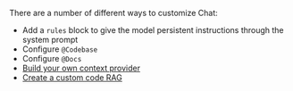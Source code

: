 There are a number of different ways to customize Chat:

- Add a `rules` block to give the model persistent instructions through the system prompt
- Configure `@Codebase`
- Configure `@Docs`
- [Build your own context provider](/customize/deep-dives/build-your-own-context-provider)
- [Create a custom code RAG](/guides/custom-code-rag)
